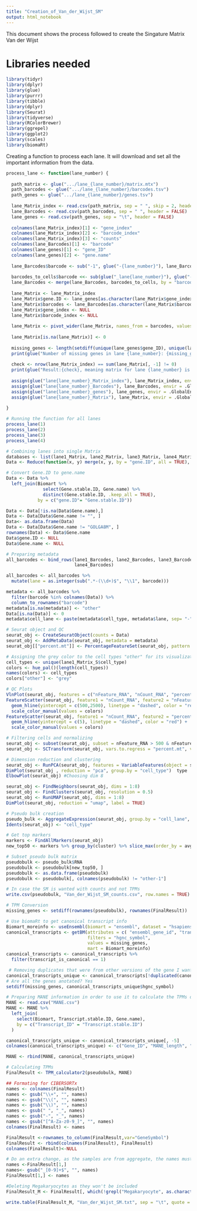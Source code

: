 ```yaml
---
title: "Creation_of_Van_der_Wijst_SM"
output: html_notebook
---
```

This document shows the process followed to create the Singature Matrix Van der Wijst


# Libraries needed
```r
library(tidyr)
library(dplyr)
library(glue)
library(purrr)
library(tibble)
library(dplyr)
library(Seurat)
library(tidyverse)
library(RColorBrewer)
library(ggrepel)
library(ggplot2)
library(scales)
library(biomaRt)
```

  
Creating a function to process each lane. It will download and set all the important information from the data. 
```r
process_lane <- function(lane_number) {
  
  path_matrix <- glue(".../lane_{lane_number}/matrix.mtx")
  path_barcodes <- glue(".../lane_{lane_number}/barcodes.tsv")
  path_genes <- glue(".../lane_{lane_number}/genes.tsv")
 
  lane_Matrix_index <- read.csv(path_matrix, sep = " ", skip = 2, header = TRUE)
  lane_Barcodes <- read.csv(path_barcodes, sep = " ", header = FALSE)
  lane_genes <- read.csv(path_genes, sep = "\t", header = FALSE)
  
  colnames(lane_Matrix_index)[1] <- "gene_index"
  colnames(lane_Matrix_index)[2] <- "barcode_index"
  colnames(lane_Matrix_index)[3] <- "counts"
  colnames(lane_Barcodes)[1] <- "barcode"
  colnames(lane_genes)[1] <- "gene_ID"
  colnames(lane_genes)[2] <- "gene.name"
  
  lane_Barcodes$barcode <- sub("-1", glue("-{lane_number}"), lane_Barcodes$barcode)
  
  barcodes_to_cells$barcode <<- sub(glue("_lane{lane_number}"), glue("-{lane_number}"), barcodes_to_cells$barcode)
  lane_Barcodes <- merge(lane_Barcodes, barcodes_to_cells, by = "barcode", all.x = TRUE)
  
  lane_Matrix <- lane_Matrix_index
  lane_Matrix$gene.ID <- lane_genes[as.character(lane_Matrix$gene_index), "gene_ID"]
  lane_Matrix$barcodes <- lane_Barcodes[as.character(lane_Matrix$barcode_index), "barcode"]
  lane_Matrix$gene_index <- NULL
  lane_Matrix$barcode_index <- NULL
  
  lane_Matrix <- pivot_wider(lane_Matrix, names_from = barcodes, values_from = counts)
  
  lane_Matrix[is.na(lane_Matrix)] <- 0
  
  missing_genes <- length(setdiff(unique(lane_genes$gene_ID), unique(lane_Matrix$gene.ID)))
  print(glue("Number of missing genes in lane {lane_number}: {missing_genes}"))
  
  check <- nrow(lane_Matrix_index) == sum(lane_Matrix[, -1] != 0)
  print(glue("Result:{check}, meaning matrix for lane {lane_number} is correctly transposed"))
  
  assign(glue("lane{lane_number}_Matrix_index"), lane_Matrix_index, envir = .GlobalEnv)
  assign(glue("lane{lane_number}_Barcodes"), lane_Barcodes, envir = .GlobalEnv)
  assign(glue("lane{lane_number}_genes"), lane_genes, envir = .GlobalEnv)
  assign(glue("lane{lane_number}_Matrix"), lane_Matrix, envir = .GlobalEnv)
  
}
```


```r
# Running the function for all lanes
process_lane(1) 
process_lane(2)
process_lane(3)
process_lane(4)

# Combining lanes into single Matrix
databases <- list(lane1_Matrix, lane2_Matrix, lane3_Matrix, lane4_Matrix)
Data <- Reduce(function(x, y) merge(x, y, by = "gene.ID", all = TRUE), databases)

# Convert Gene.ID to gene.name
Data <- Data %>%
  left_join(Biomart %>%
              select(Gene.stable.ID, Gene.name) %>%
              distinct(Gene.stable.ID, .keep_all = TRUE),
            by = c("gene.ID"= "Gene.stable.ID"))

Data <- Data[!is.na(Data$Gene.name),] 
Data <- Data[Data$Gene.name != "", ] 
Data<- as.data.frame(Data)
Data <- Data[Data$Gene.name != "GOLGA8M", ]
rownames(Data) <- Data$Gene.name
Data$gene.ID <- NULL
Data$Gene.name <- NULL

# Preparing metadata
all_barcodes <- bind_rows(lane1_Barcodes, lane2_Barcodes, lane3_Barcodes,
                          lane4_Barcodes)

all_barcodes <- all_barcodes %>%
  mutate(lane = as.integer(sub(".*-(\\d+)$", "\\1", barcode)))

metadata <- all_barcodes %>%
  filter(barcode %in% colnames(Data)) %>%
  column_to_rownames("barcode")
metadata[is.na(metadata)] <- "other"
Data[is.na(Data)] <- 0
metadata$cell_lane <- paste(metadata$cell_type, metadata$lane, sep= "-")

# Seurat object and QC
seurat_obj <- CreateSeuratObject(counts = Data)
seurat_obj <- AddMetaData(seurat_obj, metadata = metadata)
seurat_obj[["percent.mt"]] <- PercentageFeatureSet(seurat_obj, pattern = "^MT-")

# Assigning the grey color to the cell types "other" for its visualization in the plot
cell_types <- unique(lane1_Matrix_S$cell_type)
colors <- hue_pal()(length(cell_types))
names(colors) <- cell_types
colors["other"] <- "grey"

# QC Plots
VlnPlot(seurat_obj, features = c("nFeature_RNA", "nCount_RNA", "percent.mt"), ncol = 3) 
FeatureScatter(seurat_obj, feature1 = "nCount_RNA", feature2 = "nFeature_RNA", group.by = "cell_type") +
  geom_hline(yintercept = c(500,2500), linetype = "dashed", color = "red") +
  scale_color_manual(values = colors)
FeatureScatter(seurat_obj, feature1 = "nCount_RNA", feature2 = "percent.mt", group.by = "cell_type") +
  geom_hline(yintercept = c(5), linetype = "dashed", color = "red") +
  scale_color_manual(values = colors)

# Filtering cells and normalizing
seurat_obj <- subset(seurat_obj, subset = nFeature_RNA > 500 & nFeature_RNA < 2500 & percent.mt < 5) 
seurat_obj <- SCTransform(seurat_obj, vars.to.regress = "percent.mt", verbose = FALSE)

# Dimension reduction and clustering
seurat_obj <- RunPCA(seurat_obj, features = VariableFeatures(object = seurat_obj)) 
DimPlot(seurat_obj , reduction = "pca", group.by = "cell_type")  type
ElbowPlot(seurat_obj) #Choosing dim 8

seurat_obj <- FindNeighbors(seurat_obj, dims = 1:8)
seurat_obj <- FindClusters(seurat_obj, resolution = 0.5)
seurat_obj <- RunUMAP(seurat_obj, dims = 1:8)
DimPlot(seurat_obj, reduction = "umap", label = TRUE)

# Pseudo bulk creation
pseudo_bulk <- AggregateExpression(seurat_obj, group.by = "cell_lane", assays = "RNA",  slot = "counts",return.seurat = FALSE)
Idents(seurat_obj) <- "cell_type"

# Get top markers
markers <- FindAllMarkers(seurat_obj)
new_top50 <- markers %>% group_by(cluster) %>% slice_max(order_by = avg_log2FC, n = 50) %>% pull(gene) %>% unique()

# Subset pseudo bulk matrix
pseudobulk <- pseudo_bulk$RNA 
pseudobulk <- pseudobulk[new_top50, ]
pseudobulk <- as.data.frame(pseudobulk)
pseudobulk <- pseudobulk[, colnames(pseudobulk) != "other-1"]

# In case the SM is wanted with counts and not TPMs
write.csv(pseudobulk, "Van_der_Wijst_SM_counts.csv", row.names = TRUE)

# TPM Conversion
missing_genes <- setdiff(rownames(pseudobulk), rownames(FinalResult))

# Use biomaRt to get canonical transcript info
Biomart_moreinfo <- useEnsembl(biomart = "ensembl", dataset = "hsapiens_gene_ensembl")
canonical_transcripts <- getBM(attributes = c( "ensembl_gene_id", "transcript_length", "ensembl_transcript_id", "hgnc_symbol", "transcript_is_canonical"),
                               filters = "hgnc_symbol", 
                               values = missing_genes,
                               mart = Biomart_moreinfo)
canonical_transcripts <- canonical_transcripts %>%
  filter(transcript_is_canonical == 1)

 # Removing duplicates that were from other versions of the gene I want
canonical_transcripts_unique <- canonical_transcripts[!duplicated(canonical_transcripts$hgnc_symbol), ]
# Are all the genes anotated? Yes
setdiff(missing_genes, canonical_transcripts_unique$hgnc_symbol) 

# Preparing MANE information in order to use it to calculate the TPMs of the SM
MANE <- read.csv("MANE.csv")
MANE <- MANE %>%
  left_join(
    select(Biomart, Transcript.stable.ID, Gene.name),
    by = c("Transcript_ID" = "Transcript.stable.ID")
  )

canonical_transcripts_unique <- canonical_transcripts_unique[, -5]
colnames(canonical_transcripts_unique) <- c("Gene_ID", "MANE_length", "Transcript_ID","Gene.name")

MANE <- rbind(MANE, canonical_transcripts_unique)

# Calculating TPMs
FinalResult <- TPM_calculator2(pseudobulk, MANE) 

## Formating for CIBERSORTx
names <- colnames(FinalResult)
names <- gsub("\\+", "", names)            
names <- gsub("\\(", "", names)           
names <- gsub("\\)", "", names)
names <- gsub(" ", "_", names)            
names <- gsub("-", "_", names)            
names <- gsub("[^A-Za-z0-9_]", "", names)  
colnames(FinalResult) <- names

FinalResult <-rownames_to_column(FinalResult,var="GeneSymbol")
FinalResult <- rbind(colnames(FinalResult), FinalResult)
colnames(FinalResult)<-NULL

# Do an extra change, as the samples are from aggregate, the names must be the same name, it can't be any number distinguishing the replicates
names <-FinalResult[1,]
names<- gsub("_[0-9]+$", "", names)
FinalResult[1,] <- names

#Deleting Megakaryocytes as they won't be included
FinalResult_M <- FinalResult[, which(!grepl("Megakaryocyte", as.character(FinalResult[1, ])))]

write.table(FinalResult_M, "Van_der_Wijst_SM.txt", sep = "\t", quote = FALSE, row.names = FALSE, col.names = TRUE)

```


